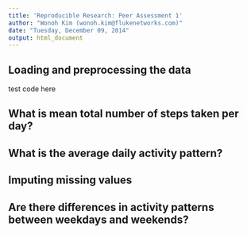 ```yaml
---
title: 'Reproducible Research: Peer Assessment 1'
author: "Wonoh Kim (wonoh.kim@flukenetworks.com)"
date: "Tuesday, December 09, 2014"
output: html_document
---
```


## Loading and preprocessing the data

test code here

## What is mean total number of steps taken per day?



## What is the average daily activity pattern?



## Imputing missing values



## Are there differences in activity patterns between weekdays and weekends?